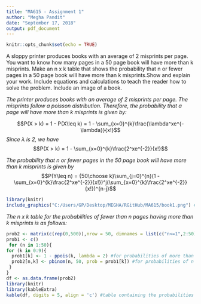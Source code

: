 ```yaml
---
title: "MA615 - Assignment 1"
author: "Megha Pandit"
date: "September 17, 2018"
output: pdf_document
---
```


```r
knitr::opts_chunk$set(echo = TRUE)
```



A sloppy printer produces books with an average of 2 misprints per page. You want to know how many pages in a 50 page book will have more than k misprints. Make an n x k table that shows the probability that n or fewer pages in a 50 page book will have more than k misprints.Show and explain your work. Include equations and calculations to teach the reader how to solve the problem. Include an image of a book.


_The printer produces books with an average of 2 misprints per page. The misprints follow a poisson distribution. Therefore, the probability that a page will have more than k misprints is given by:_

$$P(X > k) = 1 - P(X\leq k) = 1 - \sum_{x=0}^{k}\frac{\lambda^xe^{-\lambda}}{x!}$$
_Since $\lambda$ is 2, we have_
$$P(X > k) = 1 - \sum_{x=0}^{k}\frac{2^xe^{-2}}{x!}$$

_The probability that n or fewer pages in the 50 page book will have more than k misprints is given by_      
$$P(Y\leq n) = {50\choose k}\sum_{j=0}^{n}(1 - \sum_{x=0}^{k}\frac{2^xe^{-2}}{x!})^j(\sum_{x=0}^{k}\frac{2^xe^{-2}}{x!})^{n-j}$$

```r
library(knitr)
include_graphics("C:/Users/GP/Desktop/MEGHA/RGitHub/MA615/book1.png") #Including image of a book
```


_The n x k table for the probabilities of fewer than n pages having more than k misprints is as follows:_

```r
prob2 <- matrix(c(rep(0,500)),nrow = 50, dimnames = list(c("n<=1",2:50), c("k > 0",1:9)))
prob1 <- c()
 for (n in 1:50){
for (k in 0:9){
  prob1[k] <- 1 - ppois(k, lambda = 2) #for probabilities of more than k misprints
  prob2[n,k] <- pbinom(n, 50, prob = prob1[k]) #for probabilities of n or fewer pages having k misprints
 }
}  
df <- as.data.frame(prob2)
library(knitr)
library(kableExtra) 
kable(df, digits = 5, align = 'c') #table containing the probabilities
```

